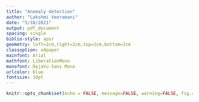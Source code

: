 ---
title: "Anomaly detection"
author: "Lakshmi Veeramani"
date: "5/10/2021"
output: pdf_document
spacing: single
biblio-style: apsr
geometry: left=2cm,right=2cm,top=2cm,bottom=2cm
classoption: a4paper
mainfont: Arial
mathfont: LiberationMono
monofont: DejaVu Sans Mono
urlcolor: blue
fontsize: 10pt
---

```{r setup, include=FALSE}
knitr::opts_chunk$set(echo = FALSE, message=FALSE, warning=FALSE, fig.align="center")
```

